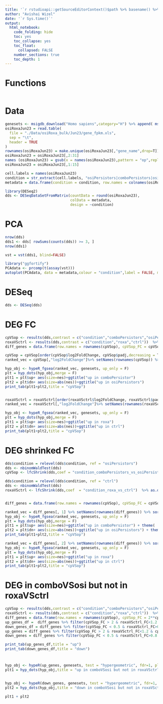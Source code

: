 ```yaml
---
title: '`r rstudioapi::getSourceEditorContext()$path %>% basename() %>% gsub(pattern = "\\.Rmd",replacement = "")`' 
author: "Avishai Wizel"
date: '`r Sys.time()`'
output: 
  html_notebook: 
    code_folding: hide
    toc: yes
    toc_collapse: yes
    toc_float: 
      collapsed: FALSE
    number_sections: true
    toc_depth: 1
---
```


<style type="text/css">
.main-container {
  max-width: 85% !important;
  margin: auto;
}
</style>

# Functions

```r
```

# Data

```r
genesets <- msigdb_download("Homo sapiens",category="H") %>% append( msigdb_download("Homo sapiens",category="C2",subcategory = "CP:KEGG"))
osiRoxaJun23 = read.table(
  file = "./Data/osiRoxa_bulk/Jun23/gene_fpkm.xls",
  sep = "\t",
  header = TRUE
)
rownames(osiRoxaJun23) = make.unique(osiRoxaJun23[,"gene_name",drop=T])
osiRoxaJun23 = osiRoxaJun23[,2:31]
names (osiRoxaJun23) = gsub(x = names(osiRoxaJun23),pattern = "op",replacement = "osiPersistors")%>% gsub(pattern = "cp",replacement = "comboPersistors") 
osiRoxaJun23 = osiRoxaJun23[,1:15]


```

```r
cell.labels = names(osiRoxaJun23)
condition = str_extract(cell.labels, "osiPersistors|comboPersistors|osi|ctrl|roxa")
metadata = data.frame(condition = condition, row.names = colnames(osiRoxaJun23))
```

```r
library(DESeq2)
dds <- DESeqDataSetFromMatrix(countData = round(osiRoxaJun23),
                              colData = metadata,
                              design = ~condition)
```


# PCA
```r
nrow(dds)
dds1 <- dds[ rowSums(counts(dds)) >= 3, ]
nrow(dds1)
```

```r
vst = vst(dds1, blind=FALSE)
```

```r
library("ggfortify")
PCAdata <- prcomp(t(assay(vst)))
autoplot(PCAdata, data = metadata,colour = "condition",label = FALSE, main="PCA") # Show dots

```
# DESeq
```r
dds <- DESeq(dds)
```

# DEG FC {.tabset}
```r
cpVSop <- results(dds,contrast = c("condition","comboPersistors","osiPersistors"))  %>% as.data.frame()
roxaVSctrl <- results(dds,contrast = c("condition","roxa","ctrl"))  %>% as.data.frame()
diff_genes = data.frame(row.names = rownames(cpVSop), cpVSop_FC = cpVSop$log2FoldChange,roxaVSctrl_FC = roxaVSctrl$log2FoldChange,  cpVSop_padj = cpVSop$padj)
```


```r
cpVSop = cpVSop[order(cpVSop$log2FoldChange, cpVSop$padj,decreasing = T),] #order by FC, ties bt padj
ranked_vec = cpVSop[,"log2FoldChange"]%>% setNames(rownames(cpVSop)) %>% na.omit() # make named vector

hyp_obj <- hypeR_fgsea(ranked_vec, genesets, up_only = F)
plt = hyp_dots(hyp_obj,merge = F)
plt1 = plt$up+ aes(size=nes)+ggtitle("up in comboPersistor")
plt2 = plt$dn+ aes(size=abs(nes))+ggtitle("up in osiPersistors")
print_tab(plt1+plt2,title = "cpVSop")


roxaVSctrl = roxaVSctrl[order(roxaVSctrl$log2FoldChange, roxaVSctrl$padj,decreasing = T),] #order by FC, ties bt padj
ranked_vec = roxaVSctrl[,"log2FoldChange"]%>% setNames(rownames(roxaVSctrl)) %>% na.omit()  # make named vector

hyp_obj <- hypeR_fgsea(ranked_vec, genesets, up_only = F)
plt = hyp_dots(hyp_obj,merge = F)
plt1 = plt$up+ aes(size=nes)+ggtitle("up in roxa")
plt2 = plt$dn+ aes(size=abs(nes))+ggtitle("up in ctrl")
print_tab(plt1+plt2,title = "cpVSop")
```

# DEG shrinked FC {.tabset}
```r
dds$condition = relevel(dds$condition, ref = "osiPersistors")
dds <- nbinomWaldTest(dds)
cpVSop <- lfcShrink(dds,coef = "condition_comboPersistors_vs_osiPersistors")  %>% as.data.frame()

dds$condition = relevel(dds$condition, ref = "ctrl")
dds <- nbinomWaldTest(dds)
roxaVSctrl <- lfcShrink(dds,coef  = "condition_roxa_vs_ctrl")  %>% as.data.frame()


diff_genes = data.frame(row.names = rownames(cpVSop), cpVSop_FC = cpVSop$log2FoldChange,roxaVSctrl_FC = roxaVSctrl$log2FoldChange,  cpVSop_padj = cpVSop$padj)

```


```r
ranked_vec = diff_genes[, 1] %>% setNames(rownames(diff_genes)) %>% sort(decreasing = TRUE)
hyp_obj <- hypeR_fgsea(ranked_vec, genesets, up_only = F)
plt = hyp_dots(hyp_obj,merge = F)
plt1 = plt$up+ aes(size=nes)+ggtitle("up in comboPersistor") + theme(  axis.text.y = element_text(size=10))
plt2 = plt$dn+ aes(size=abs(nes))+ggtitle("up in osiPersistors") + theme(axis.text.y = element_text(size=10))
print_tab(plt1+plt2,title = "cpVSop")

ranked_vec = diff_genes[, 2] %>% setNames(rownames(diff_genes)) %>% sort(decreasing = TRUE)
hyp_obj <- hypeR_fgsea(ranked_vec, genesets, up_only = F)
plt = hyp_dots(hyp_obj,merge = F)
plt1 = plt$up+ aes(size=nes)+ggtitle("up in roxa")
plt2 = plt$dn+ aes(size=abs(nes))+ggtitle("up in ctrl")
print_tab(plt1+plt2,title = "cpVSop")

```
# DEG in comboVSosi but not in roxaVSctrl {.tabset}

```r
cpVSop <- results(dds,contrast = c("condition","comboPersistors","osiPersistors"))  %>% as.data.frame()
roxaVSctrl <- results(dds,contrast = c("condition","roxa","ctrl"))  %>% as.data.frame()
diff_genes = data.frame(row.names = rownames(cpVSop), cpVSop_FC = 2**cpVSop$log2FoldChange,roxaVSctrl_FC = 2**roxaVSctrl$log2FoldChange,  cpVSop_padj = cpVSop$padj)
up_genes_df =  diff_genes %>% filter(cpVSop_FC > 2 & roxaVSctrl_FC<1.2 & cpVSop_padj<0.05) 
down_genes_df = diff_genes %>% filter(cpVSop_FC < 0.5 & roxaVSctrl_FC>0.8 & cpVSop_padj<0.05)
up_genes = diff_genes %>% filter(cpVSop_FC > 2 & roxaVSctrl_FC<1.2 & cpVSop_padj<0.05) %>% rownames()
down_genes = diff_genes %>% filter(cpVSop_FC < 0.5 & roxaVSctrl_FC>0.8 & cpVSop_padj<0.1)%>% rownames()

print_tab(up_genes_df,title = "up")
print_tab(down_genes_df,title = "down")
```


# {-}

```r
hyp_obj <- hypeR(up_genes, genesets, test = "hypergeometric", fdr=1, plotting=F,background = rownames(osiRoxaJun23))
plt1 = hyp_dots(hyp_obj,title = "up in comboVSosi but not in roxaVSctrl")
 

hyp_obj <- hypeR(down_genes, genesets, test = "hypergeometric", fdr=1, plotting=F,background = rownames(osiRoxaJun23))
plt2 = hyp_dots(hyp_obj,title = "down in comboVSosi but not in roxaVSctrl")

plt1 + plt2
```


<script src="https://hypothes.is/embed.js" async></script>


